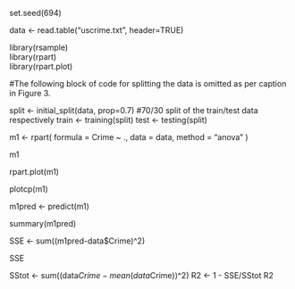 set.seed(694)

data <- read.table("uscrime.txt", header=TRUE)

library(rsample)    
library(rpart)       
library(rpart.plot)  

#The following block of code for splitting the data is omitted as per caption in Figure 3.

split <- initial_split(data, prop=0.7) #70/30 split of the train/test data respectively
train <- training(split)
test <- testing(split)

m1 <- rpart(
  formula = Crime ~ .,
  data    = data,
  method  = "anova"
  )

m1

rpart.plot(m1)

plotcp(m1)

m1pred <- predict(m1)

summary(m1pred)

SSE <- sum((m1pred-data$Crime)^2)

SSE

SStot <- sum((data$Crime - mean(data$Crime))^2)
R2 <- 1 - SSE/SStot
R2